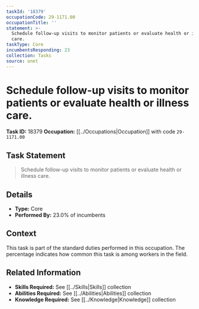 ```yaml
---
taskId: '18379'
occupationCode: 29-1171.00
occupationTitle: ''
statement: >-
  Schedule follow-up visits to monitor patients or evaluate health or illness
  care.
taskType: Core
incumbentsResponding: 23
collection: Tasks
source: onet
---
```

# Schedule follow-up visits to monitor patients or evaluate health or illness care.

**Task ID:** 18379
**Occupation:** [[../Occupations|Occupation]] with code `29-1171.00`

## Task Statement

> Schedule follow-up visits to monitor patients or evaluate health or illness care.

## Details

- **Type:** Core
- **Performed By:** 23.0% of incumbents

## Context

This task is part of the standard duties performed in this occupation. The percentage indicates how common this task is among workers in the field.

## Related Information

- **Skills Required:** See [[../Skills|Skills]] collection
- **Abilities Required:** See [[../Abilities|Abilities]] collection
- **Knowledge Required:** See [[../Knowledge|Knowledge]] collection
